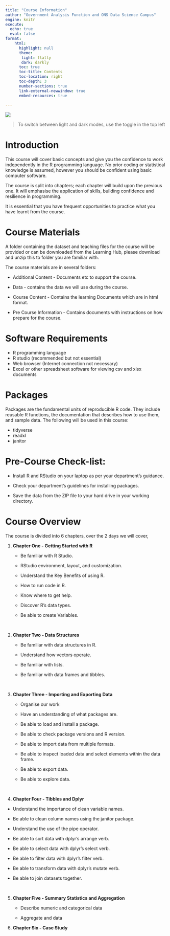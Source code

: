 ```yaml
---
title: "Course Information"
author: "Government Analysis Function and ONS Data Science Campus"
engine: knitr
execute:
  echo: true
  eval: false
format:
    html: 
      highlight: null
      theme: 
       light: flatly
       dark: darkly
      toc: true
      toc-title: Contents
      toc-location: right
      toc-depth: 3
      number-sections: true
      link-external-newwindow: true
      embed-resources: true
      
---
```

![](Images/AF_DSC_banner.png){fig-alt="Data Science Campus and Analysis Function logos."}

> To switch between light and dark modes, use the toggle in the top left

# Introduction

This course will cover basic concepts and give you the confidence to work independently in the R programming language.  No prior coding or statistical knowledge is assumed, however you should be confident using basic computer software.

The course is split into chapters; each chapter will build upon the previous one.  It will emphasise the application of skills, building confidence and resilience in programming.

It is essential that you have frequent opportunities to practice what you have learnt from the course.

# Course Materials

A folder containing the dataset and teaching files for the course will be provided or can be downloaded from the Learning Hub, please download and unzip this to folder you are familiar with.

The course materials are in several folders:

* Additional Content - Documents etc to support the course.

* Data - contains the data we will use during the course.

* Course Content - Contains the learning Documents which are in html format.

* Pre Course Information - Contains documents with instructions on how prepare for the course.


# Software Requirements

* R programming language 
* R studio (recommended but not essential)
* Web browser (Internet connection not necessary)
*	Excel or other spreadsheet software for viewing csv and xlsx documents
    

# Packages

Packages are the fundamental units of reproducible R code. They include reusable R functions, the documentation that describes how to use them, and sample data.  The following will be used in this course:

* tidyverse
* readxl
* janitor

# Pre-Course Check-list:

* Install R and RStudio on your laptop as per your department's guidance.

* Check your department's guidelines for installing packages.

* Save the data from the ZIP file to your hard drive in your working directory.


# Course Overview

The course is divided into 6 chapters, over the 2 days we will cover,

1. **Chapter One - Getting Started with R**

    * Be familiar with R Studio.
    
    * RStudio environment, layout, and customization.
    
    * Understand the Key Benefits of using R.
    
    * How to run code in R.
    
    * Know where to get help.
    
    * Discover R’s data types.
    
    * Be able to create Variables.


    
<br>    
    
2. **Chapter Two - Data Structures**

    * Be familiar with data structures in R.
    
    * Understand how vectors operate.
    
    * Be familiar with lists.
    
    * Be familiar with data frames and tibbles.



<br>    
    
    
3. **Chapter Three - Importing and Exporting Data**

    * Organise our work
    
    * Have an understanding of what packages are.
    
    * Be able to load and install a package.
    
    * Be able to check package versions and R version.
    
    * Be able to import data from multiple formats.
    
    * Be able to inspect loaded data and select elements within the data frame.
    
    * Be able to export data.
    
    * Be able to explore data.



<br>

4. **Chapter Four - Tibbles and Dplyr**


* Understand the importance of clean variable names.

* Be able to clean column names using the janitor package.

* Understand the use of the pipe operator.

* Be able to sort data with dplyr’s arrange verb.

* Be able to select data with dplyr’s select verb.

* Be able to filter data with dplyr’s filter verb.

* Be able to transform data with dplyr’s mutate verb.

* Be able to join datasets together.



<br>
    
5. **Chapter Five - Summary Statistics and Aggregation**

    * Describe numeric and categorical data

    * Aggregate and data
    

6. **Chapter Six - Case Study**

